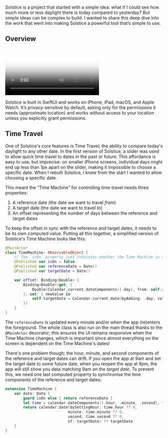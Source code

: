 
<SolsticeTitle />

Solstice is a project that started with a simple idea: what if I could see how
much more or less daylight there is today compared to yesterday? But simple
ideas can be complex to build. I wanted to share this deep dive into the work
that went into making Solstice a powerful tool that’s simple to use.

## Overview

<DeviceFrame model={DeviceModel.iPhone14Pro}>
    <Video
        autoPlay={true}
        controls={false}
        loop={true}
        playsInline={true}
        poster="https://image.mux.com/wmuKWbZLNY2rHqcJWOaA7Ke2mfspU00021pYZPor6MTTE/thumbnail.webp?time=0"
        id={"wmuKWbZLNY2rHqcJWOaA7Ke2mfspU00021pYZPor6MTTE"}
    />
</DeviceFrame>

Solstice is built in SwiftUI and works on iPhone, iPad, macOS, and Apple Watch.
It’s privacy-sensitive by default, asking only for the permissions it needs
(approximate location) and works without access to your location unless you
explicitly grant permissions.

## Time Travel

One of Solstice's core features is Time Travel; the ability to compare today's
daylight to any other date. In the first version of Solstice, a slider was used
to allow quick time travel to dates in the past or future. This affordance is
easy to use, but imprecise: on smaller iPhone screens, individual days might end
up less than 1px apart on the slider, making it impossible to choose a specific
date. When I rebuilt Solstice, I knew from the start I wanted to allow choosing
a specific date.

This meant the “Time Machine” for controlling time travel needs three
properties:

1. A reference date (the date we want to travel _from_)
2. A target date (the date we want to travel _to_)
3. An offset representing the number of days between the reference and target
   dates

To keep the offset in sync with the reference and target dates, it needs to be
its own computed value. Putting all this together, a simplified version of
Solstice's Time Machine looks like this:

```swift
@MainActor
class TimeMachine: ObservableObject {
    // The `isOn` property just indicates whether the Time Machine is active or not
    @Published var isOn = false
    @Published var referenceDate = Date()
    @Published var targetDate = Date()

    var offset: Binding<Double> {
        Binding<Double>(get: {
            Double(Calendar.current.dateComponents([.day], from: self.referenceDate, to: self.targetDate).day ?? 0)
        }, set: { newValue in
            self.targetDate = Calendar.current.date(byAdding: .day, value: Int(newValue), to: self.referenceDate) ?? self.referenceDate
        })
    }
}
```

The `referenceDate` is updated every minute and/or when the app (re)enters the
foreground. The whole class is also run on the main thread thanks to the
`@MainActor` decorator; this ensures the UI remains responsive when the Time
Machine changes, which is important since almost everything on the screen is
dependent on the Time Machine's dates!

There's one problem though; the hour, minute, and second components of the
reference and target dates can drift. If you open the app at 9am and set the
target date to some future date, when you reopen the app at 9pm, the app will
still show you data matching 9am on the _target date_. To prevent this, we need
one last computed property to synchronise the time components of the reference
and target dates:

```swift
extension TimeMachine {
    var date: Date {
        guard isOn else { return referenceDate }
        let time = calendar.dateComponents([.hour, .minute, .second], from: referenceDate)
        return calendar.date(bySettingHour: time.hour ?? 0,
                            minute: time.minute ?? 0,
                            second: time.second ?? 0,
                            of: targetDate) ?? targetDate
	}
}
```
